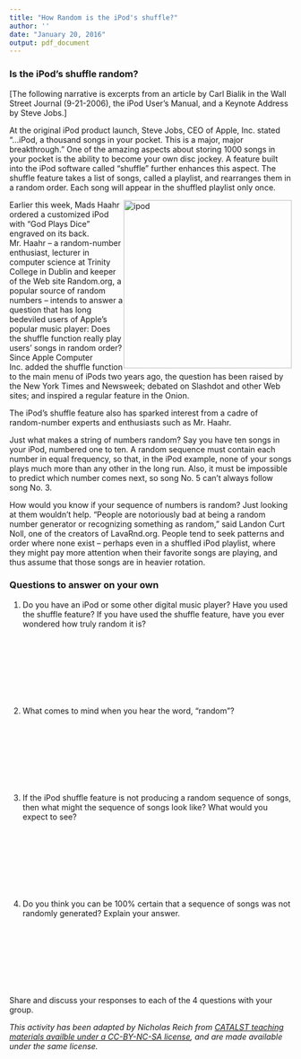 ```yaml
---
title: "How Random is the iPod's shuffle?"
author: ''
date: "January 20, 2016"
output: pdf_document
---
```


### Is the iPod's shuffle random?
[The following narrative is excerpts from an article by Carl Bialik in the Wall Street Journal (9-21-2006), the iPod User’s Manual, and a Keynote Address by Steve Jobs.]

At the original iPod product launch, Steve Jobs, CEO of Apple, Inc. stated "...iPod, a thousand songs in your pocket. This is a major, major breakthrough." One of the amazing aspects about storing 1000 songs in your pocket is the ability to become your own disc jockey. A feature built into the iPod software called "shuffle" further enhances this aspect. The shuffle feature takes a list of songs, called a playlist, and rearranges them in a random order. Each song will appear in the shuffled playlist only once.

<img src="ipod-image.jpg" alt="ipod" style="width: 300px; float: right"/>

Earlier this week, Mads Haahr ordered a customized iPod with "God Plays Dice" engraved on its back. Mr. Haahr -- a random-number enthusiast, lecturer in computer science at Trinity College in Dublin and keeper of the Web site Random.org, a popular source of random numbers -- intends to answer a question that has long bedeviled users of Apple's popular music player: Does the shuffle function really play users' songs in random order?
Since Apple Computer Inc. added the shuffle function to the main menu of iPods two years ago, the question has been raised by the New York Times and Newsweek; debated on Slashdot and other Web sites; and inspired a regular feature in the Onion.

The iPod's shuffle feature also has sparked interest from a cadre of random-number experts and enthusiasts such as Mr. Haahr.  

Just what makes a string of numbers random?  Say you have ten songs in your iPod, numbered one to ten. A random sequence must contain each number in equal frequency, so that, in the iPod example, none of your songs plays much more than any other in the long run. Also, it must be impossible to predict which number comes next, so song No. 5 can't always follow song No. 3.

How would you know if your sequence of numbers is random? Just looking at them wouldn't help. "People are notoriously bad at being a random number generator or recognizing something as random," said Landon Curt Noll, one of the creators of LavaRnd.org. People tend to seek patterns and order where none exist – perhaps even in a shuffled iPod playlist, where they might pay more attention when their favorite songs are playing, and thus assume that those songs are in heavier rotation.
 

### Questions to answer on your own

1.	Do you have an iPod or some other digital music player? Have you used the shuffle feature? If you have used the shuffle feature, have you ever wondered how truly random it is?

\bigskip &nbsp;

\bigskip &nbsp;

\bigskip &nbsp;

\bigskip &nbsp;

\clearpage

2.	What comes to mind when you hear the word, “random”?

\bigskip &nbsp;

\bigskip &nbsp;

\bigskip &nbsp;

\bigskip &nbsp;

3.	If the iPod shuffle feature is not producing a random sequence of songs, then what might the sequence of songs look like? What would you expect to see?

\bigskip &nbsp;

\bigskip &nbsp;

\bigskip &nbsp;

\bigskip &nbsp;


4.	Do you think you can be 100% certain that a sequence of songs was not randomly generated? Explain your answer.

\bigskip &nbsp;

\bigskip &nbsp;

\bigskip &nbsp;

\bigskip &nbsp;


Share and discuss your responses to each of the 4 questions with your group.



*This activity has been adapted by Nicholas Reich from [CATALST teaching materials availble under a CC-BY-NC-SA license](https://www.causeweb.org/workshop/uscots09_catalyst4change/), and are made available under the same license.* 

